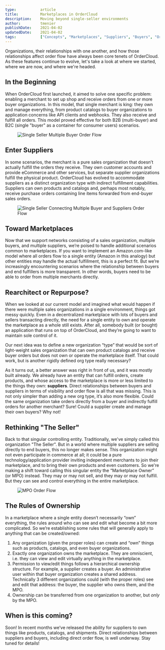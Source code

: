```yaml
---
type:           article
title:          Marketplaces in OrderCloud
description:    Moving beyond single-seller environments
author:         tmenier
publishDate:    2021-04-02
updatedDate:    2021-04-02    
tags:           ["Concepts", "Marketplaces", "Suppliers", "Buyers", "Orders"]
---
```


Organizations, their relationships with one another, and how those relationships affect order flow have always been core tenets of OrderCloud. As these features continue to evolve, let's take a look at where we started, where we are now, and where we're headed.

## In the Beginning
When OrderCloud first launched, it aimed to solve one specific problem: enabling a merchant to set up shop and receive orders from one or more buyer organizations. In this model, that single merchant is king: they own and manage everything, from product catalogs to buyer organizations to application concerns like API clients and webhooks. They also receive and fulfill all orders. This model proved effective for both B2B (multi-buyer) and B2C (single "buyer" as a container for consumer users) scenarios.

<figure class="blog-figure">
<img src="/images/knowledge-base/inline/marketplaces-in-ordercloud/orderflow1.png" alt="Single Seller Multiple Buyer Order Flow"/>
</figure>

## Enter Suppliers
In some scenarios, the merchant is a pure sales organization that doesn’t actually fulfill the orders they receive. They own customer accounts and provide eCommerce and other services, but separate supplier organizations fulfill the physical product. OrderCloud has evolved to accommodate suppliers as a distinct organization type with indirect fulfillment capabilities. Suppliers can own products and catalogs and, perhaps most notably, receive purchase orders containing line items forwarded from end-buyer sales orders.

<figure class="blog-figure">
<img src="/images/knowledge-base/inline/marketplaces-in-ordercloud/orderflow3.png" alt="Single Seller Connecting Multiple Buyer and Suppliers Order Flow"/>
</figure>

## Toward Marketplaces
Now that we support networks consisting of a sales organization, multiple buyers, and multiple suppliers, we’re poised to handle additional scenarios common to marketplaces. If you want to implement an Amazon.com-like model where all orders flow to a single entity (Amazon in this analogy) but other entities may handle the actual fulfillment, this is a perfect fit. But we’re increasingly encountering scenarios where the relationship between buyers and end fulfillers is more transparent. In other words, buyers need to be able to order from multiple merchants directly.

## Rearchitect or Repurpose?
When we looked at our current model and imagined what would happen if there were multiple sales organizations in a single environment, things got messy quickly. Even in a decentralized marketplace with lots of buyers and sellers transacting directly, the need for a single entity to own and operate the marketplace as a whole still exists. After all, somebody built (or bought) an application that runs on top of OrderCloud, and they’re going to want to maintain sole control of it.

Our next idea was to define a new organization “type” that would be sort of light-weight sales organization that can own product catalogs and receive buyer orders but does not own or operate the marketplace itself. That could work, but is another rigidly defined org type really necessary?

As it turns out, a better answer was right in front of us, and it was mostly built already. We already have an entity that can fulfill orders, create products, and whose access to the marketplace is more or less limited to the things they own: **suppliers**. Direct relationships between buyers and suppliers in terms of visibility and order flow is all that was missing. This is not only simpler than adding a new org type, it’s also more flexible. Could the same organization take orders directly from a buyer and indirectly fulfill orders for another merchant? Sure! Could a supplier create and manage their own buyers? Why not!

## Rethinking "The Seller"
Back to that singular controlling entity. Traditionally, we've simply called this organization "The Seller". But in a world where multiple suppliers are selling directly to end buyers, this no longer makes sense. This organization might not even participate in commerce at all; it could be a pure technology/application provider inviting independent merchants to join their marketplace, and to bring their own products and even customers. So we're making a shift toward calling this singular entity the “Marketplace Owner” (or MPO) instead. They may or may not sell, and they may or may not fulfill. But they can see and control everything in the entire marketplace.

<figure class="blog-figure">
<img src="/images/knowledge-base/inline/marketplaces-in-ordercloud/orderflow2.png" alt="MPO Order Flow"/>
</figure>

## The Rules of Ownership
In a marketplace where a single entity doesn’t necessarily “own” everything, the rules around who can see and edit what become a bit more complicated. So we’re establishing some rules that will generally apply to anything that can be created/owned:

1. Any organization (given the proper roles) can create and “own” things such as products, catalogs, and even buyer organizations.
2. Exactly one organization owns the marketplace. They are omniscient, i.e. they can view and edit virtually anything in the marketplace.
3. Permission to view/edit things follows a hierarchical ownership structure. For example, a supplier creates a buyer. An administrative user within that buyer organization creates a shared address. Technically 3 different organizations could (with the proper roles) see and edit that address: the buyer, the supplier who owns them, and the MPO.
4. Ownership can be transferred from one organization to another, but _only_ by the MPO.

## When is this coming?
Soon! In recent months we’ve released the ability for suppliers to own things like products, catalogs, and shipments. Direct relationships between suppliers and buyers, including direct order flow, is well underway. Stay tuned for details!
